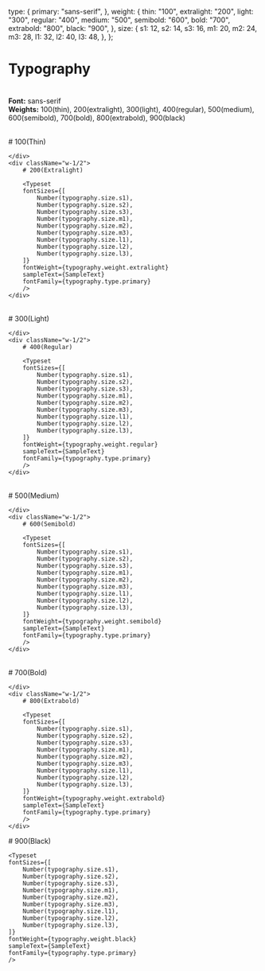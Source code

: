 
<Meta title="Foundations/Typography" />

  type: {
    primary: "sans-serif",
  },
  weight: {
    thin: "100",
    extralight: "200",
    light: "300",
    regular: "400",
    medium: "500",
    semibold: "600",
    bold: "700",
    extrabold: "800",
    black: "900",
  },
  size: {
    s1: 12,
    s2: 14,
    s3: 16,
    m1: 20,
    m2: 24,
    m3: 28,
    l1: 32,
    l2: 40,
    l3: 48,
  },
};


# Typography

#

**Font:** sans-serif\
**Weights:** 100(thin), 200(extralight), 300(light), 400(regular), 500(medium), 600(semibold), 700(bold), 800(extrabold), 900(black)

<br />

<div className="flex gap-6">
    <div className="w-1/2">
    	# 100(Thin)
    	<Typeset
    	fontSizes={[
    		Number(typography.size.s1),
    		Number(typography.size.s2),
    		Number(typography.size.s3),
    		Number(typography.size.m1),
    		Number(typography.size.m2),
    		Number(typography.size.m3),
    		Number(typography.size.l1),
    		Number(typography.size.l2),
    		Number(typography.size.l3),
    	]}
    	fontWeight={typography.weight.thin}
    	sampleText={SampleText}
    	fontFamily={typography.type.primary}
    	/>

    </div>
    <div className="w-1/2">
    	# 200(Extralight)

    	<Typeset
    	fontSizes={[
    		Number(typography.size.s1),
    		Number(typography.size.s2),
    		Number(typography.size.s3),
    		Number(typography.size.m1),
    		Number(typography.size.m2),
    		Number(typography.size.m3),
    		Number(typography.size.l1),
    		Number(typography.size.l2),
    		Number(typography.size.l3),
    	]}
    	fontWeight={typography.weight.extralight}
    	sampleText={SampleText}
    	fontFamily={typography.type.primary}
    	/>
    </div>

</div>

<br />

<div className="flex gap-6">
    <div className="w-1/2">
    	# 300(Light)
    	<Typeset
    	fontSizes={[
    		Number(typography.size.s1),
    		Number(typography.size.s2),
    		Number(typography.size.s3),
    		Number(typography.size.m1),
    		Number(typography.size.m2),
    		Number(typography.size.m3),
    		Number(typography.size.l1),
    		Number(typography.size.l2),
    		Number(typography.size.l3),
    	]}
    	fontWeight={typography.weight.light}
    	sampleText={SampleText}
    	fontFamily={typography.type.primary}
    	/>

    </div>
    <div className="w-1/2">
    	# 400(Regular)

    	<Typeset
    	fontSizes={[
    		Number(typography.size.s1),
    		Number(typography.size.s2),
    		Number(typography.size.s3),
    		Number(typography.size.m1),
    		Number(typography.size.m2),
    		Number(typography.size.m3),
    		Number(typography.size.l1),
    		Number(typography.size.l2),
    		Number(typography.size.l3),
    	]}
    	fontWeight={typography.weight.regular}
    	sampleText={SampleText}
    	fontFamily={typography.type.primary}
    	/>
    </div>

</div>

<br />

<div className="flex gap-6">
    <div className="w-1/2">
    	# 500(Medium)
    	<Typeset
    	fontSizes={[
    		Number(typography.size.s1),
    		Number(typography.size.s2),
    		Number(typography.size.s3),
    		Number(typography.size.m1),
    		Number(typography.size.m2),
    		Number(typography.size.m3),
    		Number(typography.size.l1),
    		Number(typography.size.l2),
    		Number(typography.size.l3),
    	]}
    	fontWeight={typography.weight.medium}
    	sampleText={SampleText}
    	fontFamily={typography.type.primary}
    	/>

    </div>
    <div className="w-1/2">
    	# 600(Semibold)

    	<Typeset
    	fontSizes={[
    		Number(typography.size.s1),
    		Number(typography.size.s2),
    		Number(typography.size.s3),
    		Number(typography.size.m1),
    		Number(typography.size.m2),
    		Number(typography.size.m3),
    		Number(typography.size.l1),
    		Number(typography.size.l2),
    		Number(typography.size.l3),
    	]}
    	fontWeight={typography.weight.semibold}
    	sampleText={SampleText}
    	fontFamily={typography.type.primary}
    	/>
    </div>

</div>
<br />

<div className="flex gap-6">
    <div className="w-1/2">
    	# 700(Bold)
    	<Typeset
    	fontSizes={[
    		Number(typography.size.s1),
    		Number(typography.size.s2),
    		Number(typography.size.s3),
    		Number(typography.size.m1),
    		Number(typography.size.m2),
    		Number(typography.size.m3),
    		Number(typography.size.l1),
    		Number(typography.size.l2),
    		Number(typography.size.l3),
    	]}
    	fontWeight={typography.weight.bold}
    	sampleText={SampleText}
    	fontFamily={typography.type.primary}
    	/>

    </div>
    <div className="w-1/2">
    	# 800(Extrabold)

    	<Typeset
    	fontSizes={[
    		Number(typography.size.s1),
    		Number(typography.size.s2),
    		Number(typography.size.s3),
    		Number(typography.size.m1),
    		Number(typography.size.m2),
    		Number(typography.size.m3),
    		Number(typography.size.l1),
    		Number(typography.size.l2),
    		Number(typography.size.l3),
    	]}
    	fontWeight={typography.weight.extrabold}
    	sampleText={SampleText}
    	fontFamily={typography.type.primary}
    	/>
    </div>

</div>

<div className="w-1/2">
	# 900(Black)

    <Typeset
    fontSizes={[
    	Number(typography.size.s1),
    	Number(typography.size.s2),
    	Number(typography.size.s3),
    	Number(typography.size.m1),
    	Number(typography.size.m2),
    	Number(typography.size.m3),
    	Number(typography.size.l1),
    	Number(typography.size.l2),
    	Number(typography.size.l3),
    ]}
    fontWeight={typography.weight.black}
    sampleText={SampleText}
    fontFamily={typography.type.primary}
    />

</div>
